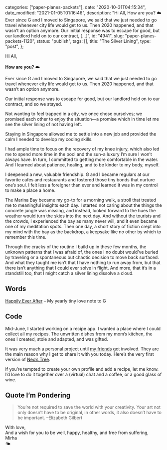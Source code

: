 
  categories: ["paper-planes-packets"],
  date: "2020-10-31T04:15:34",
  date_modified: "2021-01-05T01:16:46",
  description:
    "Hi All, How are you? ☁️ Ever since G and I moved to Singapore, we said that we just needed to go travel whenever city life would get to us. Then 2020 happened, and that wasn’t an option anymore. Our initial response was to escape for good, but our landlord held on to our contract, […]",
  id: "4941",
  slug: "paper-planes-packets-1120",
  status: "publish",
  tags: [],
  title: "The Silver Lining",
  type: "post",
};


Hi All,\
\
**How are you?** ☁️

Ever since G and I moved to Singapore, we said that we just needed to go travel whenever city life would get to us. Then 2020 happened, and that wasn’t an option anymore.

Our initial response was to escape for good, but our landlord held on to our contract, and so we stayed.

Not wanting to feel trapped in a city, we once chose ourselves; we promised each other to enjoy the situation—a promise which in time let me see the silver lining of not having left.

Staying in Singapore allowed me to settle into a new job and provided the calm I needed to develop my coding skills.

I had ample time to focus on the recovery of my knee injury, which also led me to spend more time in the pool and the sun–a luxury I’m sure I won’t always have. In turn, I committed to getting more comfortable in the water. And I learned about patience, healing, and to be kinder to my body, myself.

I deepened a new, valuable friendship. G and I became regulars at our favorite cafes and restaurants and fostered those tiny bonds that nurture one’s soul. I felt less a foreigner than ever and learned it was in my control to make a place a home.

The Marina Bay became my go-to for a morning walk, a stroll that treated me to meaningful insights each day. I started not caring about the things the concrete jungle was missing, and instead, looked forward to the hues the weather would turn the skies into the next day. And without the tourists and the crowds, I experienced the bay as many never will, and it even became one of my meditation spots. Then one day, a short story of fiction crept into my mind with the bay as the backdrop, a keepsake like no other by which to remember this time.

Through the cracks of the routine I build up in these few months, the unknown patterns that I was afraid of, the ones I no doubt would’ve buried by traveling or a spontaneous but chaotic decision to move back surfaced. And what they taught me isn’t that I have nothing to run away from, but that there isn’t anything that I could ever solve in flight. And more, that it’s in a standstill too, that I might catch a silver lining dissolve a cloud.

## Words

[Happily Ever After](/posts/happily-ever-after/) – My yearly tiny love note to G

## Code

Mid-June, I started working on a recipe app. I wanted a place where I could collect all my recipes. The unwritten dishes from my mom’s kitchen, the ones I created, stole and adapted, and was gifted.

It was very much a personal project until [my friends](https://www.neostree.com/about) got involved. They are the main reason why I get to share it with you today. Here’s the very first version of [Neo’s Tree](https://www.neostree.com).

If you’re tempted to create your own profile and add a recipe, let me know. I’d love to do it together over a (virtual) chat and a coffee, or a good glass of wine.

## Quote I’m Pondering

> You’re not required to save the world with your creativity. Your art not only doesn’t have to be original, in other words, it also doesn’t have to be important. –Elizabeth Gilbert

With love,\
And a wish for you to be well, happy, healthy, and free from suffering,\
Mirha\
🌤
